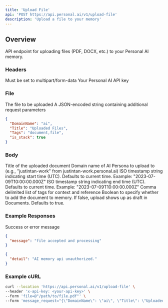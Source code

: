 ```yaml
---
title: 'Upload File'
api: 'POST https://api.personal.ai/v1/upload-file'
description: 'Upload a file to your memory'
---
```


## Overview

API endpoint for uploading files (PDF, DOCX, etc.) to your Personal AI memory.

### Headers

<ParamField header="Content-Type" type="string" required>
  Must be set to multipart/form-data
</ParamField>

<ParamField header="x-api-key" type="string" required>
  Your Personal AI API key
</ParamField>

### File

<ParamField body="file" type="File" required>
  The file to be uploaded
</ParamField>

<ParamField body="message_request" type="JSON" required>
  A JSON-encoded string containing additional request parameters
</ParamField>

```json Example message_request
{
  "DomainName": "ai",
  "Title": "Uploaded Files", 
  "Tags": "document,file",
  "is_stack": true
}
```

### Body

<ResponseField name="Title" type="string" optional>
  Title of the uploaded document
</ResponseField>

<ResponseField name="DomainName" type="string" optional>
  Domain name of AI Persona to upload to (e.g., "justintan-work" from justintan-work.personal.ai)
</ResponseField>

<ResponseField name="StartTime" type="string" optional>
  ISO timestamp string indicating start time (UTC). Defaults to current time.
  Example: "2023-07-09T10:00:00.000Z"
</ResponseField>

<ResponseField name="EndTime" type="string" optional>
  ISO timestamp string indicating end time (UTC). Defaults to current time.
  Example: "2023-07-09T10:00:00.000Z"
</ResponseField>

<ResponseField name="Tags" type="string" optional>
  Comma delimited list of tags for context and reference
</ResponseField>

<ResponseField name="is_stack" type="boolean" optional>
  Boolean to specify whether to add the document to memory. If false, upload shows up as draft in Documents.
  Defaults to true.
</ResponseField>


### Example Responses

<ResponseField name="message" type="string">
  Success or error message
</ResponseField>

```json Example Success Response
{
  "message": "file accepted and processing"
}
```

```json Example Error Response
{
  "detail": "AI memory api unauthorized."
}
```

### Example cURL

```bash cURL
curl --location 'https://api.personal.ai/v1/upload-file' \
--header 'x-api-key: <your-api-key>' \
--form 'file=@"/path/to/file.pdf"' \
--form 'message_request="{\"DomainName\": \"ai\", \"Title\": \"Uploaded Files\"}"'
```
